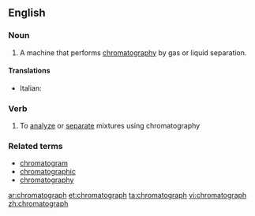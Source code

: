 ==English==

===Noun===
{{en-noun}}

# {{analytical chemistry}} A machine that performs [[chromatography]] by gas or liquid separation.

====Translations====
{{trans-top|machine that performs chromatography}}
* Italian: {{t-|it|cromatografo|m}}
{{trans-mid}}
{{trans-bottom}}

===Verb===
{{en-verb}}

# To [[analyze]] or [[separate]] mixtures using chromatography

===Related terms===
* [[chromatogram]]
* [[chromatographic]]
* [[chromatography]]

[[ar:chromatograph]]
[[et:chromatograph]]
[[ta:chromatograph]]
[[vi:chromatograph]]
[[zh:chromatograph]]